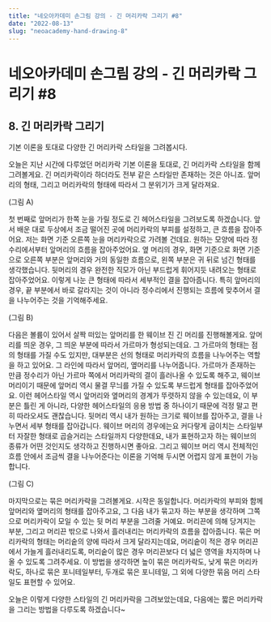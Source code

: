 ```yaml
---
title: "네오아카데미 손그림 강의 - 긴 머리카락 그리기 #8"
date: "2022-08-13"
slug: "neoacademy-hand-drawing-8"
---
```



# 네오아카데미 손그림 강의 - 긴 머리카락 그리기 #8

## 8. 긴 머리카락 그리기
기본 이론을 토대로 다양한 긴 머리카락 스타일을 그려봅시다.

오늘은 지난 시간에 다루었던 머리카락 기본 이론을 토대로, 긴 머리카락 스타일을 함께 그려볼게요.
긴 머리카락이라 하더라도 전부 같은 스타일만 존재하는 것은 아니죠. 앞머리의 형태, 그리고 머리카락의 형태에 따라서 그 분위기가 크게 달라져요. 

(그림 A)

첫 번째로 앞머리가 한쪽 눈을 가릴 정도로 긴 헤어스타일을 그려보도록 하겠습니다.
앞서 배운 대로 두상에서 조금 떨어진 곳에 머리카락의 부피를 설정하고, 큰 흐름을 잡아주어요. 저는 화면 기준 오른쪽 눈을 머리카락으로 가려볼 건데요. 원하는 모양에 따라 정수리에서부터 앞머리의 흐름을 잡아주었어요. 옆 머리의 경우, 화면 기준으로 화면 기준으로 오른쪽 부분은 앞머리와 거의 동일한 흐름으로, 왼쪽 부분은 귀 뒤로 넘긴 형태를 생각했습니다. 뒷머리의 경우 완전한 직모가 아닌 부드럽게 휘어지듯 내려오는 형태로 잡아주었어요. 이렇게 나눈 큰 형태에 따라서 세부적인 결을 잡아줍니다. 특히 앞머리의 경우, 끝 부분에서 바로 갈라지는 것이 아니라 정수리에서 진행되는 흐름에 맞추어서 결을 나누어주는 것을 기억해주세요.

(그림 B)

다음은 볼륨이 있어서 살짝 떠있는 앞머리를 한 웨이브 진 긴 머리를 진행해볼게요.
앞머리를 띄운 경우, 그 띄운 부분에 따라서 가르마가 형성되는데요. 그 가르마의 형태는 점의 형태를 가질 수도 있지만, 대부분은 선의 형태로 머리카락의 흐름을 나누어주는 역할을 하고 있어요. 그 라인에 따라서 앞머리, 옆머리를 나누어줍니다. 가르마가 존재하는 만큼 정수리가 아닌 가르마 쪽에서 머리카락의 결이 흘러나올 수 있도록 해주고, 웨이브 머리이기 때문에 앞머리 역시 물결 무늬를 가질 수 있도록 부드럽게 형태를 잡아주었어요. 이런 헤어스타일 역시 앞머리와 옆머리의 경계가 뚜렷하지 않을 수 있는데요, 이 부분은 틀린 게 아니라, 다양한 헤어스타일의 응용 방법 중 하나이기 때문에 걱정 말고 편히 따라오셔도 괜찮습니다.
뒷머리 역시 내가 원하는 크기로 웨이브를 잡아주고, 결을 나누면서 세부 형태를 잡아갑니다. 웨이브 머리의 경우에는요 커다랗게 굽이치는 스타일부터 자잘한 형태로 곱슬거리는 스타일까지 다양한데요, 내가 표현하고자 하는 웨이브의 종류가 어떤 것인지도 생각하고 진행하시면 좋아요. 그리고 웨이브 머리 역시 전체적인 흐름 안에서 조금씩 결을 나누어준다는 이론을 기억해 두시면 어렵지 않게 표현이 가능합니다.

(그림 C)

마지막으로는 묶은 머리카락을 그려볼게요.
시작은 동일합니다. 머리카락의 부피와 함께 앞머리와 옆머리의 형태를 잡아주고요, 그 다음 내가 묶고자 하는 부분을 생각하며 그쪽으로 머리카락이 모일 수 있는 뒷 머리 부분을 그려줄 거예요.
머리끈에 의해 당겨지는 부분, 그리고 머리끈 밖으로 나와서 흘러내리는 머리카락의 흐름을 잡아줍니다. 묶은 머리카락의 형태는 머리숱의 양에 따라서 크게 달라지는데요, 머리숱이 적은 경우 머리끈에서 가늘게 흘러내리도록, 머리숱이 많은 경우 머리끈보다 더 넓은 영역을 차지하며 나올 수 있도록 그려주세요.
이 방법을 생각하면 높이 묶은 머리카락도, 낮게 묶은 머리카락도, 하나로 묶은 포니테일부터, 두개로 묶은 포니테일, 그 외에 다양한 묶음 머리 스타일도 표현할 수 있어요.

오늘은 이렇게 다양한 스타일의 긴 머리카락을 그려보았는데요, 다음에는 짧은 머리카락을 그리는 방법을 다루도록 하겠습니다~


